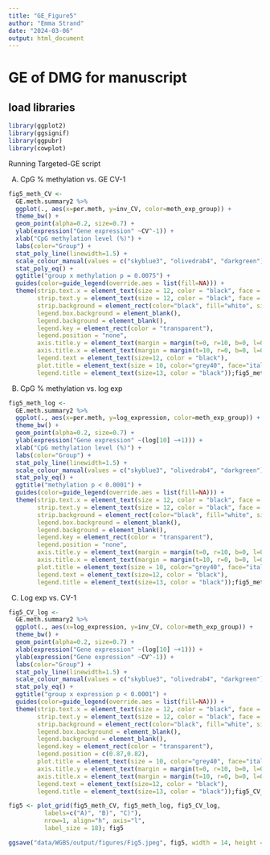```yaml
---
title: "GE_Figure5"
author: "Emma Strand"
date: "2024-03-06"
output: html_document
---
```


# GE of DMG for manuscript

## load libraries 

```r
library(ggplot2)
library(ggsignif)
library(ggpubr)
library(cowplot)
```

Running Targeted-GE script 

A) CpG % methylation vs. GE CV-1 

```r
fig5_meth_CV <-
  GE.meth.summary2 %>%
  ggplot(., aes(x=per.meth, y=inv_CV, color=meth_exp_group)) + 
  theme_bw() +
  geom_point(alpha=0.2, size=0.7) + 
  ylab(expression("Gene expression" ~CV^-1)) +
  xlab("CpG methylation level (%)") + 
  labs(color="Group") +
  stat_poly_line(linewidth=1.5) +
  scale_colour_manual(values = c("skyblue3", "olivedrab4", "darkgreen")) +
  stat_poly_eq() +
  ggtitle("group x methylation p = 0.0075") +
  guides(color=guide_legend(override.aes = list(fill=NA))) +
  theme(strip.text.x = element_text(size = 12, color = "black", face = "bold"),
        strip.text.y = element_text(size = 12, color = "black", face = "bold"),
        strip.background = element_rect(color="black", fill="white", size=0.5, linetype="solid"),
        legend.box.background = element_blank(),
        legend.background = element_blank(),
        legend.key = element_rect(color = "transparent"),
        legend.position = "none",
        axis.title.y = element_text(margin = margin(t=0, r=10, b=0, l=0), size=14), #bold in ylab exp
        axis.title.x = element_text(margin = margin(t=10, r=0, b=0, l=0), size=14),
        legend.text = element_text(size=12, color = "black"),
        plot.title = element_text(size = 10, color="grey40", face="italic", hjust=1),
        legend.title = element_text(size=13, color = "black"));fig5_meth_CV
```

B) CpG % methylation vs. log exp

```r
fig5_meth_log <-
  GE.meth.summary2 %>%
  ggplot(., aes(x=per.meth, y=log_expression, color=meth_exp_group)) + 
  theme_bw() +
  geom_point(alpha=0.2, size=0.7) + 
  ylab(expression("Gene expression" ~(log[10] ~+1))) +
  xlab("CpG methylation level (%)") + 
  labs(color="Group") +
  stat_poly_line(linewidth=1.5) +
  scale_colour_manual(values = c("skyblue3", "olivedrab4", "darkgreen")) +
  stat_poly_eq() +
  ggtitle("methylation p < 0.0001") +
  guides(color=guide_legend(override.aes = list(fill=NA))) +
  theme(strip.text.x = element_text(size = 12, color = "black", face = "bold"),
        strip.text.y = element_text(size = 12, color = "black", face = "bold"),
        strip.background = element_rect(color="black", fill="white", size=0.5, linetype="solid"),
        legend.box.background = element_blank(),
        legend.background = element_blank(),
        legend.key = element_rect(color = "transparent"),
        legend.position = "none",
        axis.title.y = element_text(margin = margin(t=0, r=10, b=0, l=0), size=14), #bold in ylab exp
        axis.title.x = element_text(margin = margin(t=10, r=0, b=0, l=0), size=14),
        plot.title = element_text(size = 10, color="grey40", face="italic", hjust=1),
        legend.text = element_text(size=12, color = "black"),
        legend.title = element_text(size=13, color = "black"));fig5_meth_log
```

C) Log exp vs. CV-1

```r
fig5_CV_log <-
  GE.meth.summary2 %>%
  ggplot(., aes(x=log_expression, y=inv_CV, color=meth_exp_group)) + 
  theme_bw() +
  geom_point(alpha=0.2, size=0.7) + 
  xlab(expression("Gene expression" ~(log[10] ~+1))) +
  ylab(expression("Gene expression" ~CV^-1)) + 
  labs(color="Group") +
  stat_poly_line(linewidth=1.5) +
  scale_colour_manual(values = c("skyblue3", "olivedrab4", "darkgreen")) +
  stat_poly_eq() +
  ggtitle("group x expression p < 0.0001") +
  guides(color=guide_legend(override.aes = list(fill=NA))) +
  theme(strip.text.x = element_text(size = 12, color = "black", face = "bold"),
        strip.text.y = element_text(size = 12, color = "black", face = "bold"),
        strip.background = element_rect(color="black", fill="white", size=0.5, linetype="solid"),
        legend.box.background = element_blank(),
        legend.background = element_blank(),
        legend.key = element_rect(color = "transparent"),
        legend.position = c(0.87,0.82),
        plot.title = element_text(size = 10, color="grey40", face="italic", hjust=1),
        axis.title.y = element_text(margin = margin(t=0, r=10, b=0, l=0), size=14), #bold in ylab exp
        axis.title.x = element_text(margin = margin(t=10, r=0, b=0, l=0), size=14),
        legend.text = element_text(size=12, color = "black"),
        legend.title = element_text(size=13, color = "black"));fig5_CV_log
```

```r
fig5 <- plot_grid(fig5_meth_CV, fig5_meth_log, fig5_CV_log,
          labels=c("A)", "B)", "C)"), 
          nrow=1, align="h", axis="l",
          label_size = 18); fig5

ggsave("data/WGBS/output/figures/Fig5.jpeg", fig5, width = 14, height = 4.25)
```


